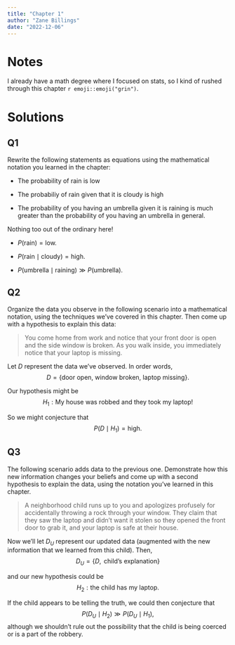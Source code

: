 ```yaml
---
title: "Chapter 1"
author: "Zane Billings"
date: "2022-12-06"
---
```


# Notes

I already have a math degree where I focused on stats, so I kind of rushed through this chapter `r emoji::emoji("grin")`.

# Solutions

## Q1

::: {.callout-note appearance="simple"}

Rewrite the following statements as equations using the mathematical notation
you learned in the chapter:

* The probability of rain is low

* The probabiliy of rain given that it is cloudy is high

* The probability of you having an umbrella given it is raining is much greater
than the probability of you having an umbrella in general.

:::

Nothing too out of the ordinary here!

* $\displaystyle P\left( \text{rain} \right) = \text{low}.$

* $P \left( \text{rain} \mid \text{cloudy} \right) = \text{high}.$

* $P \left( \text{umbrella} \mid \text{raining} \right) \gg P \left(\text{umbrella}\right).$

## Q2

::: {.callout-note appearance="simple"}

Organize the data you observe in the following scenario into a mathematical
notation, using the techniques we've covered in this chapter. Then come up
with a hypothesis to explain this data:

> You come home from work and notice that your front door is open and the side
window is broken. As you walk inside, you immediately notice that your laptop
is missing.

:::

Let $D$ represent the data we've observed. In order words,
$$D = \{\text{door open, window broken, laptop missing}\}.$$

Our hypothesis might be
$$H_1: \text{My house was robbed and they took my laptop!}$$

So we might conjecture that
$$P(D \mid H_1) = \mathrm{high}.$$

## Q3

::: {.callout-note appearance="simple"}

The following scenario adds data to the previous one. Demonstrate how this new
information changes your beliefs and come up with a second hypothesis to explain
the data, using the notation you've learned in this chapter.

> A neighborhood child runs up to you and apologizes profusely for accidentally
throwing a rock through your window. They claim that they saw the laptop and
didn't want it stolen so they opened the front door to grab it, and your
laptop is safe at their house.

:::

Now we'll let $D_U$ represent our updated data (augmented with the new
information that we learned from this child). Then,
$$D_U = \{D, \text{ child's explanation}\}$$

and our new hypothesis could be
$$H_2: \text{the child has my laptop.}$$

If the child appears to be telling the truth, we could then conjecture that
$$P(D_U \mid H_2) \gg P(D_U \mid H_1),$$
although we shouldn't rule out the possibility that the child is being coerced
or is a part of the robbery.

<!-- end of file -->
